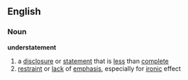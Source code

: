 ==English==
===Noun===
'''understatement'''
#a [[disclosure]] or [[statement]] that is [[less]] than [[complete]]
#[[restraint]] or [[lack]] of [[emphasis]], especially for [[ironic]] effect